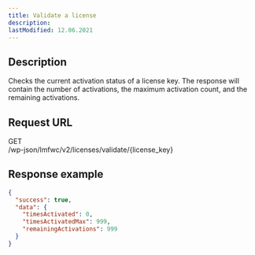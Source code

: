 ```yaml
---
title: Validate a license
description:
lastModified: 12.06.2021
---
```


## Description

Checks the current activation status of a license key. The response will
contain the number of activations, the maximum activation count, and the
remaining activations.

## Request URL

<div className={"doc-request-example"} style={{ marginBottom: '1em' }}>
  <div className={"method get"}>GET</div>
  <div className={"url"}>/wp-json/lmfwc/v2/licenses/validate/<span className={"variable"}>&#123;license_key&#125;</span></div>
</div>

## Response example

```json
{
  "success": true,
  "data": {
    "timesActivated": 0,
    "timesActivatedMax": 999,
    "remainingActivations": 999
  }
}
```
